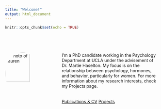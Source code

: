 ```yaml
---
title: "Welcome!"
output: html_document
---
```

```r
knitr::opts_chunk$set(echo = TRUE)
```
<br>
<br>

:::: {.columns}

::: {.column width="30%"}

<img src="files/headshot.jpg" 
  style="width:70%;
    border-radius:50%"
  alt="Photo of Lauren"
  class="center">

:::

::: {.column width="60%"}
I’m a PhD candidate working in the Psychology Department at UCLA under the advisement of Dr. Martie Haselton. My focus is on the relationship between psychology, hormones, and behavior, particularly for women. For more information about my research interests, check my Projects page.
<br>
<br>
<br>
<a href="pub_cv.html" class="btn btn-primary">Publications & CV</a>
<a href="projects.html" class="btn btn-primary">Projects</a>
:::

::::


